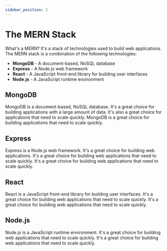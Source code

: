 ```yaml
---
sidebar_position: 2
---
```



# The MERN Stack

What's a MERN? It's a stack of technologies used to build web applications. The MERN stack is a combination of the following technologies:

- **MongoDB** - A document-based, NoSQL database
- **Express** - A Node.js web framework
- **React** - A JavaScript front-end library for building user interfaces
- **Node.js** - A JavaScript runtime environment

## MongoDB

MongoDB is a document-based, NoSQL database. It's a great choice for building applications with a large amount of data. It's also a great choice for applications that need to scale quickly. MongoDB is a great choice for building applications that need to scale quickly.

## Express

Express is a Node.js web framework. It's a great choice for building web applications. It's a great choice for building web applications that need to scale quickly. It's a great choice for building web applications that need to scale quickly.

## React

React is a JavaScript front-end library for building user interfaces. It's a great choice for building web applications that need to scale quickly. It's a great choice for building web applications that need to scale quickly.

## Node.js

Node.js is a JavaScript runtime environment. It's a great choice for building web applications that need to scale quickly. It's a great choice for building web applications that need to scale quickly.
